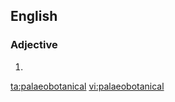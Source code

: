 ==English==

===Adjective===
{{en-adj|-}}

# {{alternative spelling of|[[paleobotanical]]}}

[[ta:palaeobotanical]]
[[vi:palaeobotanical]]